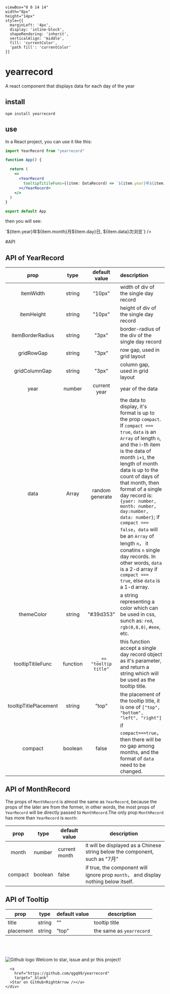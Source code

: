 



    viewBox="0 0 14 14" 
    width="8px" 
    height="14px" 
    style={{ 
      marginLeft: '4px',
      display: 'inline-block',
      shapeRendering: 'inherit',
      verticalAlign: 'middle',
      fill: 'currentColor',
      'path fill': 'currentColor'
    }}
>
  <path d="m11.1 7.35-5.5 5.5a.5.5 0 0 1-.7-.7L10.04 7 4.9 1.85a.5.5 0 1 1 .7-.7l5.5 5.5c.2.2.2.5 0 .7Z" />
</svg>



<Meta title="Get Start" />


# yearrecord
A react component that displays data for each day of the year


## install
```
npm install yearrecord
```

## use

In a React project, you can use it like this:
```jsx
import YearRecord from "yearrecord"

function App() {

  return (
    <>
      <YearRecord
        tooltipTitileFunc={(item: DataRecord) => `${item.year}年${item.month}月${item.day}日, ${item.data}次浏览`}
      ></YearRecord>
    </>
  )
}

export default App
```
then you will see:

<div style={{
  display: "flex",
  justifyContent: "center"
}}>
  <YearRecord tooltipTitileFunc={(item) => `${item.year}年${item.month}月${item.day}日, ${item.data}次浏览`} />
</div>

#API
## API of YearRecord
|         prop          |   type   |     default value      |                         description                          |
| :-------------------: | :------: | :--------------------: | :---------------------------------------------------------- |
|       itemWidth       |  string  |         “10px”         |            width of div of the single day record             |
|      itemHeight       |  string  |         "10px"         |            height of div of the single day record            |
|   itemBorderRadius    |  string  |         "3px"          |      border-radius of the div of the single day record       |
|      gridRowGap       |  string  |         "3px"          |                 row gap, used in grid layout                 |
|     gridColumnGap     |  string  |         "3px"          |               column gap, used in grid layout                |
|         year          |  number  |      current year      |                       year of the data                       |
|         data          |  Array   |    random generate     | the data to display,  it's format is up to the prop `compact`. If `compact === true`, `data` is an `Array` of length `n`,  and the i-th item is the data of  month `i+1`, the length of month data is up to the count of days of that month, then format of  a single day record is: `{yaer: number, month: number, day:number, data: number}`; if `compact === false`，`data` will be an `Array` of length `n`，  it conatins `n` single day records. In other words, `data` is a 2-d array if `compact === true`, else `data` is a 1-d array. |
|      themeColor       |  string  |         "#39d353"          | a string representing a color which can be used in css, sunch as:  `red`, `rgb(0,0,0)`, `#eee`, etc. |
|   tooltipTitileFunc   | function | `_ => "tooltip title"` | this function accept a single day record object as it's parameter, and return a string which will be used as the tooltip title. |
| tooltipTitlePlacement |  string  |         "top"          | the placement of the tooltip title, it is one of `["top", "bottom", "left", "right"]` |
|        compact        | boolean  |         false          | if `compact===true`， then there will be no gap among months, and the format of `data` need to be changed. |

## API of MonthRecord
The props of `MonthRecord` is almost the same as `YearRecord`, because the props of the later are from the former, in other words, the most props of `YearRecord` will be directly passed to `MonthRecord`.The only prop `MonthRecord` has more than `YearRecord` is `month`:

|  prop   | type    | default value | description                                                  |
| :-----: | ------- | ------------- | ------------------------------------------------------------ |
|  month  | number  | current month | it will be displayed as a Chinese string below the component, such as "7月" |
| compact | boolean | false         | if true, the component will ignore prop `month`， and display nothing below itself. |

## API of Tooltip
| prop      | type   | default value | description              |
| --------- | ------ | ------------- | ------------------------ |
| title     | string | ""            | tooltip title            |
| placement | string | "top"         | the same as `yearrecord` |








<br />
<br />
<br />


<div className="sb-section sb-socials">
    <div className="sb-section-item">
      <img src={Github} alt="Github logo" className="sb-explore-image"/>
      Welcom to star, issue and pr this project! 

      <a
        href="https://github.com/qgq99/yearrecord"
        target="_blank"
      >Star on GitHub<RightArrow /></a>
    </div>
</div>

<style>
  {`
  .sb-container {
    margin-bottom: 48px;
  }

  .sb-section {
    width: 100%;
    display: flex;
    flex-direction: row;
    gap: 20px;
  }

  img {
    object-fit: cover;
  }

  .sb-section-title {
    margin-bottom: 32px;
  }

  .sb-section a:not(h1 a, h2 a, h3 a) {
    font-size: 14px;
  }

  .sb-section-item, .sb-grid-item {
    flex: 1;
    display: flex;
    flex-direction: column;
  }

  .sb-section-item-heading {
    padding-top: 20px !important;
    padding-bottom: 5px !important;
    margin: 0 !important;
  }
  .sb-section-item-paragraph {
    margin: 0;
    padding-bottom: 10px;
  }

  .sb-chevron {
    margin-left: 5px;
  }

  .sb-features-grid {
    display: grid;
    grid-template-columns: repeat(2, 1fr);
    grid-gap: 32px 20px;
  }

  .sb-socials {
    display: grid;
    grid-template-columns: repeat(4, 1fr);
  }

  .sb-socials p {
    margin-bottom: 10px;
  }

  .sb-explore-image {
    max-height: 32px;
    align-self: flex-start;
  }

  .sb-addon {
    width: 100%;
    display: flex;
    align-items: center;
    position: relative;
    background-color: #EEF3F8;
    border-radius: 5px;
    border: 1px solid rgba(0, 0, 0, 0.05);
    background: #EEF3F8;
    height: 180px;
    margin-bottom: 48px;
    overflow: hidden;
  }

  .sb-addon-text {
    padding-left: 48px;
    max-width: 240px;
  }

  .sb-addon-text h4 {
    padding-top: 0px;
  }

  .sb-addon-img {
    position: absolute;
    left: 345px;
    top: 0;
    height: 100%;
    width: 200%;
    overflow: hidden;
  }

  .sb-addon-img img {
    width: 650px;
    transform: rotate(-15deg);
    margin-left: 40px;
    margin-top: -72px;
    box-shadow: 0 0 1px rgba(255, 255, 255, 0);
    backface-visibility: hidden;
  }

  @media screen and (max-width: 800px) {
    .sb-addon-img {
      left: 300px;
    }
  }

  @media screen and (max-width: 600px) {
    .sb-section {
      flex-direction: column;
    }

    .sb-features-grid {
      grid-template-columns: repeat(1, 1fr);
    }

    .sb-socials {
      grid-template-columns: repeat(2, 1fr);
    }

    .sb-addon {
      height: 280px;
      align-items: flex-start;
      padding-top: 32px;
      overflow: hidden;
    }

    .sb-addon-text {
      padding-left: 24px;
    }

    .sb-addon-img {
      right: 0;
      left: 0;
      top: 130px;
      bottom: 0;
      overflow: hidden;
      height: auto;
      width: 124%;
    }

    .sb-addon-img img {
      width: 1200px;
      transform: rotate(-12deg);
      margin-left: 0;
      margin-top: 48px;
      margin-bottom: -40px;
      margin-left: -24px;
    }
    `}
</style>